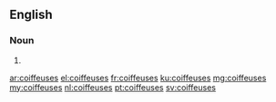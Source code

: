 ==English==

===Noun===
{{head|en|noun plural form}}

# {{plural of|coiffeuse|lang=en}}

[[ar:coiffeuses]]
[[el:coiffeuses]]
[[fr:coiffeuses]]
[[ku:coiffeuses]]
[[mg:coiffeuses]]
[[my:coiffeuses]]
[[nl:coiffeuses]]
[[pt:coiffeuses]]
[[sv:coiffeuses]]